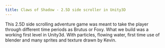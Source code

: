 ```yaml
---
title: Claws of Shadow - 2.5D side scroller in Unity3D
---
```


This 2.5D side scrolling adventure game was meant to take the player through different time periods as Brutus or Foxy. What we build was a working first level in Unity3d. With particles, flowing water, first time use of blender and many sprites and texture drawn by Kevin.